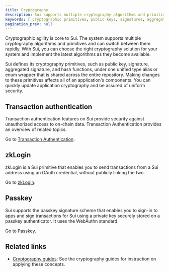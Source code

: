 ```yaml
---
title: Cryptography
description: Sui supports multiple cryptography algorithms and primitives, while also defining its own such as public keys, signatures, aggregated signatures, and hash functions. 
keywords: [ cryptographic primitives, public keys, signatures, aggregated signatures, hash functions, cryptographic algorithms, cryptography on sui, ckLogin, transaction authentication, passkey ]
pagination_prev: null
---
```


Cryptographic agility is core to Sui. The system supports multiple cryptography algorithms and primitives and can switch between them rapidly. With Sui, you can choose the right cryptography solution for your system and implement the latest algorithms as they become available.

Sui defines its cryptography primitives, such as public key, signature, aggregated signature, and hash functions, under one unified type alias or enum wrapper that is shared across the entire repository. Making changes to these primitives affects all of an application's components. You can quickly update application cryptography and be assured of uniform security.

## Transaction authentication

Transaction authentication features on Sui provide security against unauthorized access to on-chain data. Transaction Authentication provides an overview of related topics.

Go to [Transaction Authentication](./cryptography/transaction-auth.mdx).

## zkLogin

zkLogin is a Sui primitive that enables you to send transactions from a Sui address using an OAuth credential, without publicly linking the two.

Go to [zkLogin](./cryptography/zklogin.mdx).

## Passkey

Sui supports the passkey signature scheme that enables you to sign-in to apps and sign transactions for Sui using a private key securely stored on a passkey authenticator. It uses the WebAuthn standard.

Go to [Passkey](./cryptography/passkeys.mdx).

## Related links

- [Cryptography guides](../guides/developer/cryptography.mdx): See the cryptography guides for instruction on applying these concepts.